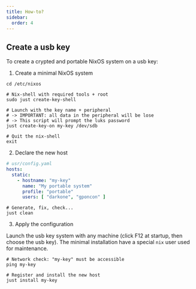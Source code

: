 ```yaml
---
title: How-to?
sidebar:
  order: 4
---
```



## Create a usb key

To create a crypted and portable NixOS system on a usb key:

<Steps>

1. Create a minimal NixOS system

```shell
cd /etc/nixos

# Nix-shell with required tools + root
sudo just create-key-shell

# Launch with the key name + peripheral
# -> IMPORTANT: all data in the peripheral will be lose
# -> This script will prompt the luks password
just create-key-on my-key /dev/sdb

# Quit the nix-shell
exit
```

2. Declare the new host

```yaml
# usr/config.yaml
hosts:
  static:
    - hostname: "my-key"
      name: "My portable system"
      profile: "portable"
      users: [ "darkone", "gponcon" ]
```

```shell
# Generate, fix, check...
just clean
```

3. Apply the configuration

Launch the usb key system with any machine (click F12 at startup, then choose the usb key). The minimal installation have a special `nix` user used for maintenance.

```shell
# Network check: "my-key" must be accessible
ping my-key

# Register and install the new host
just install my-key
```

</Steps>